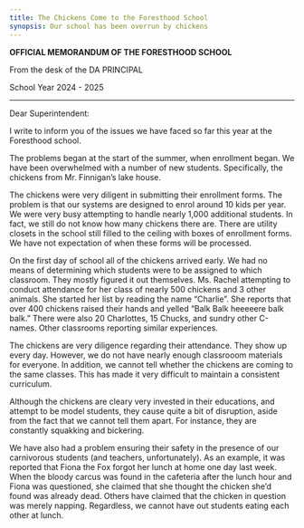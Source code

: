 ```yaml
---
title: The Chickens Come to the Foresthood School
synopsis: Our school has been overrun by chickens
---
```


**OFFICIAL MEMORANDUM OF THE FORESTHOOD SCHOOL**

From the desk of the DA PRINCIPAL

School Year 2024 - 2025

***

Dear Superintendent:

I write to inform you of the issues we have faced so far this year at the Foresthood school.

The problems began at the start of the summer, when enrollment began. We have been overwhelmed with a number of new students.  Specifically, the chickens from Mr. Finnigan’s lake house.

The chickens were very diligent in submitting their enrollment forms.  The problem is that our systems are designed to enrol around 10 kids per year. We were very busy attempting to handle nearly 1,000 additional students.  In fact, we still do not know how many chickens there are.  There are utility closets in the school still filled to the ceiling with boxes of enrollment forms.  We have not expectation of when these forms will be processed.

On the first day of school all of the chickens arrived early. We had no means of determining which students were to be assigned to which classroom.  They mostly figured it out themselves.  Ms. Rachel attempting to conduct attendance for her class of nearly 500 chickens and 3 other animals. She started her list by reading the name “Charlie”.  She reports that over 400 chickens raised their hands and yelled “Balk Balk heeeeere  balk balk.” There were also 20 Charlottes, 15 Chucks, and sundry other C-names.  Other classrooms reporting similar experiences.

The chickens are very diligence regarding their attendance.  They show up every day.  However, we do not have nearly enough classrooom materials for everyone.  In addition, we cannot tell whether the chickens are coming to the same classes.  This has made it very difficult to maintain a consistent curriculum.

Although the chickens are cleary very invested in their educations, and attempt to be model students, they cause quite a bit of disruption, aside from the fact that we cannot tell them apart.  For instance, they are constantly squakking and bickering.

We have also had a problem ensuring their safety in the presence of our carnivorous students (and teachers, unfortunately).  As an example, it was reported that Fiona the Fox forgot her lunch at home one day last week.  When the bloody carcus was found in the cafeteria after the lunch hour and Fiona was questioned, she claimed that she thought  the chicken she’d found was already dead. Others have claimed that the chicken in question was merely napping.  Regardless, we cannot have out students eating each other at lunch.
